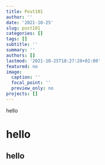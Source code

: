---
title: Post101
author: ''
date: '2021-10-25'
slug: post101
categories: []
tags: []
subtitle: ''
summary: ''
authors: []
lastmod: '2021-10-25T18:27:20+02:00'
featured: no
image:
  caption: ''
  focal_point: ''
  preview_only: no
projects: []
---

hello 

# hello
 
## hello